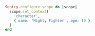 ```ruby
Sentry.configure_scope do |scope|
  scope.set_context(
    'character',
    { name: 'Mighty Fighter', age: 19 }
  )
end
```
